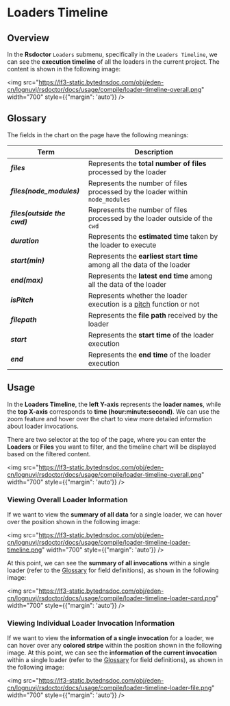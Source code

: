 # Loaders Timeline

## Overview

In the **Rsdoctor** `Loaders` submenu, specifically in the `Loaders Timeline`, we can see the **execution timeline** of all the loaders in the current project. The content is shown in the following image:

<img src="https://lf3-static.bytednsdoc.com/obj/eden-cn/lognuvj/rsdoctor/docs/usage/compile/loader-timeline-overall.png" width="700" style={{"margin": 'auto'}} />

## Glossary

The fields in the chart on the page have the following meanings:

| Term                                 | Description                                                                                  |
| ------------------------------------ | -------------------------------------------------------------------------------------------- |
| <b><i>files</i></b>                  | Represents the **total number of files** processed by the loader                             |
| <b><i>files(node_modules)</i></b>    | Represents the number of files processed by the loader within `node_modules`                 |
| <b><i>files(outside the cwd)</i></b> | Represents the number of files processed by the loader outside of the `cwd`                   |
| <b><i>duration</i></b>               | Represents the **estimated time** taken by the loader to execute                             |
| <b><i>start(min)</i></b>             | Represents the **earliest start time** among all the data of the loader                       |
| <b><i>end(max)</i></b>               | Represents the **latest end time** among all the data of the loader                           |
| <b><i>isPitch</i></b>                | Represents whether the loader execution is a [pitch](https://webpack.js.org/api/loaders/#pitching-loader) function or not |
| <b><i>filepath</i></b>               | Represents the **file path** received by the loader                                          |
| <b><i>start</i></b>                  | Represents the **start time** of the loader execution                                         |
| <b><i>end</i></b>                    | Represents the **end time** of the loader execution                                           |

## Usage

In the **Loaders Timeline**, the **left Y-axis** represents the **loader names**, while the **top X-axis** corresponds to **time (hour:minute:second)**. We can use the zoom feature and hover over the chart to view more detailed information about loader invocations.

There are two selector at the top of the page, where you can enter the **Loaders** or **Files** you want to filter, and the timeline chart will be displayed based on the filtered content.

<img src="https://lf3-static.bytednsdoc.com/obj/eden-cn/lognuvj/rsdoctor/docs/usage/compile/loader-timeline-overall.png" width="700" style={{"margin": 'auto'}} />

### Viewing Overall Loader Information

If we want to view the **summary of all data** for a single loader, we can hover over the position shown in the following image:

<img src="https://lf3-static.bytednsdoc.com/obj/eden-cn/lognuvj/rsdoctor/docs/usage/compile/loader-timeline-loader-timeline.png" width="700" style={{"margin": 'auto'}} />

At this point, we can see the **summary of all invocations** within a single loader (refer to the [Glossary](#glossary) for field definitions), as shown in the following image:

<img src="https://lf3-static.bytednsdoc.com/obj/eden-cn/lognuvj/rsdoctor/docs/usage/compile/loader-timeline-loader-card.png" width="700" style={{"margin": 'auto'}} />

### Viewing Individual Loader Invocation Information

If we want to view the **information of a single invocation** for a loader, we can hover over any **colored stripe** within the position shown in the following image. At this point, we can see the **information of the current invocation** within a single loader (refer to the [Glossary](#glossary) for field definitions), as shown in the following image:

<img src="https://lf3-static.bytednsdoc.com/obj/eden-cn/lognuvj/rsdoctor/docs/usage/compile/loader-timeline-loader-file.png" width="700" style={{"margin": 'auto'}} />

